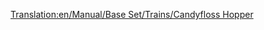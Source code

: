 [[Translation:en/Manual/Base Set/Trains/Candyfloss Hopper]]
{{en/Manual/Base Set/Trains/Trains Carriages new|Picture=[[File:en/Manual/Base Set/Trains/Candyflosshopper.png]]
|NormalCost=£1,042 ($2,084)
|NormalWeight=20 / 50 t
|NormalCapacity=30 tonnes of candyfloss
|MonoCost="
|MonoWeight=20 / 55 t
|MonoCapacity=35 tonnes of candyfloss
|MagCost="
|MagWeight=20 / 57 t
|MagCapacity=37 tonnes of candyfloss
|Description=A train hopper made to carry piles of candyfloss in toyland.
}}